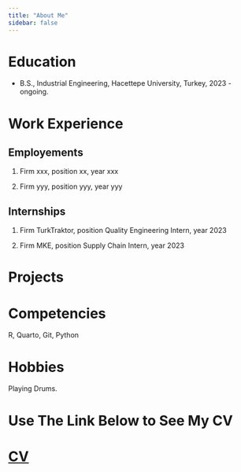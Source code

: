 ```yaml
---
title: "About Me"
sidebar: false 
---
```


# Education

-   B.S., Industrial Engineering, Hacettepe University, Turkey, 2023 - ongoing.

# Work Experience

## Employements

1.  Firm xxx, position xx, year xxx

2.  Firm yyy, position yyy, year yyy

## Internships

1.  Firm TurkTraktor, position Quality Engineering Intern, year 2023

2.  Firm MKE, position Supply Chain Intern, year 2023

# Projects

# Competencies

R, Quarto, Git, Python

# Hobbies

Playing Drums.

# Use The Link Below to See My CV

# [**CV**](https://drive.google.com/file/d/1qCeshQVaiE7x48FX1sqwkN9VqsOufUD4/view?usp=drive_link)
